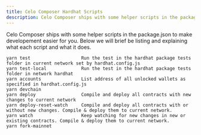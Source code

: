 ```yaml
---
title: Celo Composer Hardhat Scripts
description: Celo Composer ships with some helper scripts in the package.json to make developement easier for you.
---
```


Celo Composer ships with some helper scripts in the package.json to make developement easier for you. Below we will brief be listing and explaining what each script and what it does.

```shell
yarn test                   Run the test in the hardhat package tests folder in current network set by hardhat.config.js
yarn test-local             Run the test in the hardhat package tests folder in network hardhat
yarn accounts               List address of all unlocked wallets as specified in hardhat.config.js
yarn devchain
yarn deploy                 Compile and deploy all contracts with new changes to current network
yarn deploy-reset-watch     Compile and deploy all contracts with or without new changes. Compile & deploy them to current network.
yarn watch                  Keep watching for new changes in new or existing contracts. Compile & deploy them to current network.
yarn fork-mainnet
```
